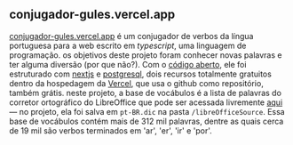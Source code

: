 ## conjugador-gules.vercel.app

[conjugador-gules.vercel.app](https://conjugador-gules.vercel.app) 
é um conjugador de verbos da língua portuguesa para a web escrito em _typescript_, 
uma linguagem de programação. os objetivos deste projeto foram conhecer novas palavras 
e ter alguma diversão (por que não?).
Com o [código aberto](https://github.com/renribsilva/conjugador), 
ele foi estruturado com [nextjs](https://nextjs.org/) 
e [postgresql](https://www.postgresql.org/), dois recursos totalmente
gratuitos dentro da hospedagem da [Vercel](https://vercel.com), que usa o github como 
repositório, também grátis. neste projeto, a base de vocábulos é a lista de palavras do corretor 
ortográfico do LibreOffice que pode ser acessada
livremente [aqui](https://github.com/LibreOffice/dictionaries/blob/master/pt_BR/pt_BR.dic)
— no projeto, ela foi salva em `pt-BR.dic` na pasta `/libreOfficeSource`.
Essa base de vocábulos contém mais de 312 mil palavras, dentre as quais
cerca de 19 mil são verbos terminados em 'ar', 'er', 'ir' e 'por'.

